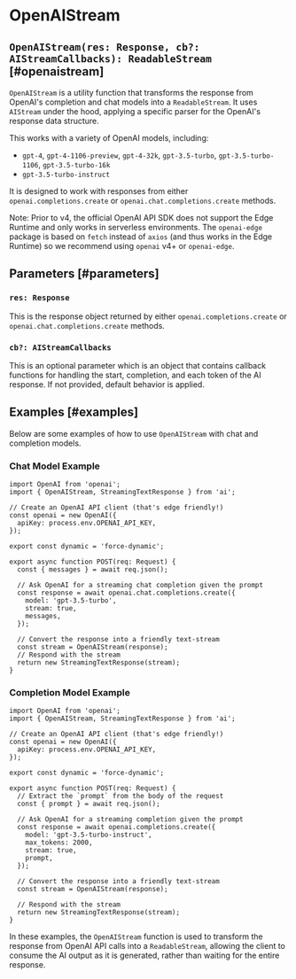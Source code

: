 # OpenAIStream

## `OpenAIStream(res: Response, cb?: AIStreamCallbacks): ReadableStream` [#openaistream]

`OpenAIStream` is a utility function that transforms the response from OpenAI's completion and chat models into a `ReadableStream`. It uses `AIStream` under the hood, applying a specific parser for the OpenAI's response data structure.

This works with a variety of OpenAI models, including:

- `gpt-4`, `gpt-4-1106-preview`, `gpt-4-32k`, `gpt-3.5-turbo`, `gpt-3.5-turbo-1106`, `gpt-3.5-turbo-16k`
- `gpt-3.5-turbo-instruct`

It is designed to work with responses from either `openai.completions.create` or `openai.chat.completions.create` methods.

Note: Prior to v4, the official OpenAI API SDK does not support the Edge Runtime and only works in serverless environments. The `openai-edge` package is based on `fetch` instead of `axios` (and thus works in the Edge Runtime) so we recommend using `openai` v4+ or `openai-edge`.

## Parameters [#parameters]

### `res: Response`

This is the response object returned by either `openai.completions.create` or `openai.chat.completions.create` methods.

### `cb?: AIStreamCallbacks`

This is an optional parameter which is an object that contains callback functions for handling the start, completion, and each token of the AI response. If not provided, default behavior is applied.

## Examples [#examples]

Below are some examples of how to use `OpenAIStream` with chat and completion models.

### Chat Model Example

```tsx filename="app/api/chat/route.ts" showLineNumbers
import OpenAI from 'openai';
import { OpenAIStream, StreamingTextResponse } from 'ai';

// Create an OpenAI API client (that's edge friendly!)
const openai = new OpenAI({
  apiKey: process.env.OPENAI_API_KEY,
});

export const dynamic = 'force-dynamic';

export async function POST(req: Request) {
  const { messages } = await req.json();

  // Ask OpenAI for a streaming chat completion given the prompt
  const response = await openai.chat.completions.create({
    model: 'gpt-3.5-turbo',
    stream: true,
    messages,
  });

  // Convert the response into a friendly text-stream
  const stream = OpenAIStream(response);
  // Respond with the stream
  return new StreamingTextResponse(stream);
}
```

### Completion Model Example

```tsx filename="app/api/completion/route.ts" showLineNumbers
import OpenAI from 'openai';
import { OpenAIStream, StreamingTextResponse } from 'ai';

// Create an OpenAI API client (that's edge friendly!)
const openai = new OpenAI({
  apiKey: process.env.OPENAI_API_KEY,
});

export const dynamic = 'force-dynamic';

export async function POST(req: Request) {
  // Extract the `prompt` from the body of the request
  const { prompt } = await req.json();

  // Ask OpenAI for a streaming completion given the prompt
  const response = await openai.completions.create({
    model: 'gpt-3.5-turbo-instruct',
    max_tokens: 2000,
    stream: true,
    prompt,
  });

  // Convert the response into a friendly text-stream
  const stream = OpenAIStream(response);

  // Respond with the stream
  return new StreamingTextResponse(stream);
}
```

In these examples, the `OpenAIStream` function is used to transform the response from OpenAI API calls into a `ReadableStream`, allowing the client to consume the AI output as it is generated, rather than waiting for the entire response.
